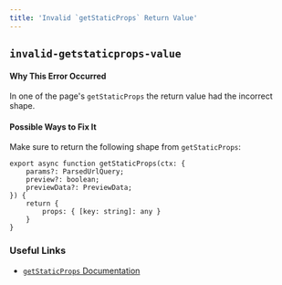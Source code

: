 ```yaml
---
title: 'Invalid `getStaticProps` Return Value'
---
```


## `invalid-getstaticprops-value`

#### Why This Error Occurred

In one of the page's `getStaticProps` the return value had the incorrect shape.

#### Possible Ways to Fix It

Make sure to return the following shape from `getStaticProps`:

```tsx filename="pages/example.tsx"
export async function getStaticProps(ctx: {
    params?: ParsedUrlQuery;
    preview?: boolean;
    previewData?: PreviewData;
}) {
    return {
        props: { [key: string]: any }
    }
}
```

### Useful Links

- [`getStaticProps` Documentation](/docs/api-reference/data-fetching/get-static-props)
